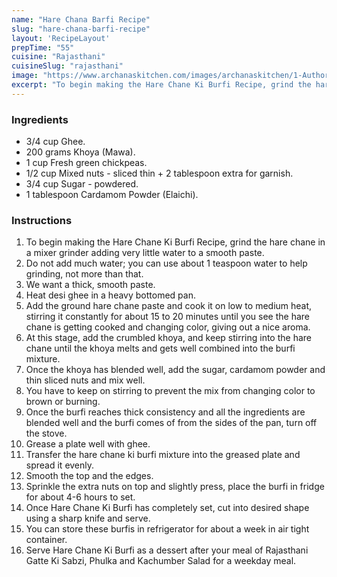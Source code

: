 ---
name: "Hare Chana Barfi Recipe"
slug: "hare-chana-barfi-recipe"
layout: 'RecipeLayout'
prepTime: "55"
cuisine: "Rajasthani"
cuisineSlug: "rajasthani"
image: "https://www.archanaskitchen.com/images/archanaskitchen/1-Author/Jyothi_Rajesh/Hare_Channe_Ki_Burfi.jpg"
excerpt: "To begin making the Hare Chane Ki Burfi Recipe, grind the hare chane in a mixer grinder adding very little water to a smooth paste"
---

### Ingredients

- 3/4 cup Ghee.
- 200 grams Khoya (Mawa).
- 1 cup Fresh green chickpeas.
- 1/2 cup Mixed nuts - sliced thin + 2 tablespoon extra for garnish.
- 3/4 cup Sugar - powdered.
- 1 tablespoon Cardamom Powder (Elaichi).

### Instructions

1. To begin making the Hare Chane Ki Burfi Recipe, grind the hare chane in a mixer grinder adding very little water to a smooth paste.
1. Do not add much water; you can use about 1 teaspoon water to help grinding, not more than that.
1. We want a thick, smooth paste.
1. Heat desi ghee in a heavy bottomed pan.
1. Add the ground hare chane paste and cook it on low to medium heat, stirring it constantly for about 15 to 20 minutes until you see the hare chane is getting cooked and changing color, giving out a nice aroma.
1. At this stage, add the crumbled khoya, and keep stirring into the hare chane until the khoya melts and gets well combined into the burfi mixture.
1. Once the khoya has blended well, add the sugar, cardamom powder and thin sliced nuts and mix well.
1. You have to keep on stirring to prevent the mix from changing color to brown or burning.
1. Once the burfi reaches thick consistency and all the ingredients are blended well and the burfi comes of from the sides of the pan, turn off the stove.
1. Grease a plate well with ghee.
1. Transfer the hare chane ki burfi mixture into the greased plate and spread it evenly.
1. Smooth the top and the edges.
1. Sprinkle the extra nuts on top and slightly press, place the burfi in fridge for about 4-6 hours to set.
1. Once Hare Chane Ki Burfi has completely set, cut into desired shape using a sharp knife and serve.
1. You can store these burfis in refrigerator for about a week in air tight container.
1. Serve Hare Chane Ki Burfi as a dessert after your meal of Rajasthani Gatte Ki Sabzi, Phulka and Kachumber Salad for a weekday meal.
